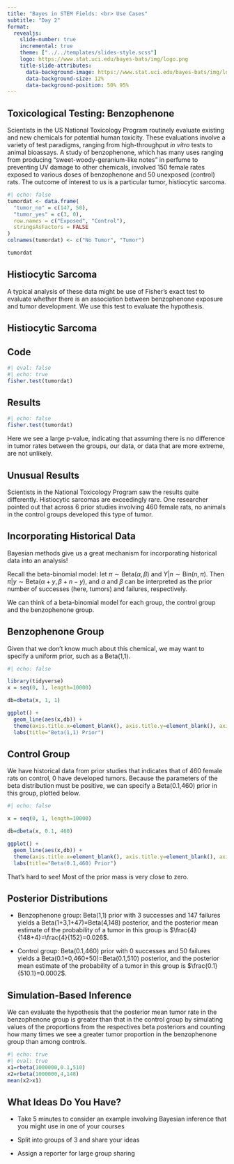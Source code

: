 ```yaml
---
title: "Bayes in STEM Fields: <br> Use Cases"
subtitle: "Day 2"
format: 
  revealjs:
    slide-number: true
    incremental: true
    theme: ["../../templates/slides-style.scss"]
    logo: https://www.stat.uci.edu/bayes-bats/img/logo.png
    title-slide-attributes: 
      data-background-image: https://www.stat.uci.edu/bayes-bats/img/logo.png
      data-background-size: 12%
      data-background-position: 50% 95%
---
```


## Toxicological Testing: Benzophenone

Scientists in the US National Toxicology Program routinely evaluate existing and new chemicals for potential human toxicity. These evaluations involve a variety of test paradigms, ranging from high-throughput *in vitro* tests to animal bioassays.  A study of benzophenone, which has many uses ranging from producing "sweet-woody-geranium-like notes" in perfume to preventing UV damage to other chemicals, involved 150 female rates exposed to various doses of benzophenone and 50 unexposed (control) rats. The outcome of interest to us is a particular tumor, histiocytic sarcoma.

```r
#| echo: false
tumordat <- data.frame(
  "tumor_no" = c(147, 50),
  "tumor_yes" = c(3, 0),
  row.names = c("Exposed", "Control"),
  stringsAsFactors = FALSE
)
colnames(tumordat) <- c("No Tumor", "Tumor")

tumordat

```

## Histiocytic Sarcoma

A typical analysis of these data might be use of Fisher's exact test to evaluate whether there is an association between benzophenone exposure and tumor development.  We use this test to evaluate the hypothesis.

## Histiocytic Sarcoma
::: panel-tabset

## Code

```r
#| eval: false
#| echo: true
fisher.test(tumordat)
```

## Results

```r
#| echo: false
fisher.test(tumordat)
```

Here we see a large p-value, indicating that assuming there is no difference in tumor rates between the groups, our data, or data that are more extreme, are not unlikely.

:::

## Unusual Results

Scientists in the National Toxicology Program saw the results quite differently.  Histiocytic sarcomas are exceedingly rare. One researcher pointed out that across 6 prior studies involving 460 female rats, no animals in the control groups developed this type of tumor. 

## Incorporating Historical Data

Bayesian methods give us a great mechanism for incorporating historical data into an analysis!  

Recall the beta-binomial model: let $\pi \sim \text{Beta}(\alpha, \beta)$ and $Y|n \sim \text{Bin}(n,\pi)$. Then $\pi|y \sim \text{Beta}(\alpha +y, \beta+n-y)$, and $\alpha$ and $\beta$ can be interpreted as the prior number of successes (here, tumors) and failures, respectively.

We can think of a beta-binomial model for each group, the control group and the benzophenone group.

## Benzophenone Group

Given that we don't know much about this chemical, we may want to specify a uniform prior, such as a Beta(1,1).

```r
#| echo: false

library(tidyverse)
x = seq(0, 1, length=10000)

db=dbeta(x, 1, 1)

ggplot() + 
  geom_line(aes(x,db)) + 
  theme(axis.title.x=element_blank(), axis.title.y=element_blank(), axis.ticks.y=element_blank(),axis.text.y=element_blank()) + 
  labs(title="Beta(1,1) Prior")
```

## Control Group

We have historical data from prior studies that indicates that of 460 female rats on control, 0 have developed tumors.  Because the parameters of the beta distribution must be positive, we can specify a Beta(0.1,460) prior in this group, plotted below.

```r
#| echo: false

x = seq(0, 1, length=10000)

db=dbeta(x, 0.1, 460)

ggplot() + 
  geom_line(aes(x,db)) + 
  theme(axis.title.x=element_blank(), axis.title.y=element_blank(), axis.ticks.y=element_blank(),axis.text.y=element_blank()) + 
  labs(title="Beta(0.1,460) Prior")
```

That's hard to see!  Most of the prior mass is very close to zero.

## Posterior Distributions

::: nonincremental

-   Benzophenone group:  Beta(1,1) prior with 3 successes and 147 failures yields a Beta(1+3,1+47)=Beta(4,148) posterior, and the posterior mean estimate of the probability of a tumor in this group is $\frac{4}{148+4}=\frac{4}{152}=0.026$.

-   Control group:  Beta(0.1,460) prior with 0 successes and 50 failures yields a Beta(0.1+0,460+50)=Beta(0.1,510) posterior, and the posterior mean estimate of the probability of a tumor in this group is $\frac{0.1}{510.1}=0.0002$.

:::

## Simulation-Based Inference

We can evaluate the hypothesis that the posterior mean tumor rate in the benzophenone group is greater than that in the control group by simulating values of the proportions from the respectives beta posteriors and counting how many times we see a greater tumor proportion in the benzophenone group than among controls.

```r
#| echo: true
#| eval: true
x1=rbeta(1000000,0.1,510)
x2=rbeta(1000000,4,148)
mean(x2>x1)
```

## What Ideas Do You Have?

-   Take 5 minutes to consider an example involving Bayesian inference that you might use in one of your courses

-   Split into groups of 3 and share your ideas

-   Assign a reporter for large group sharing

